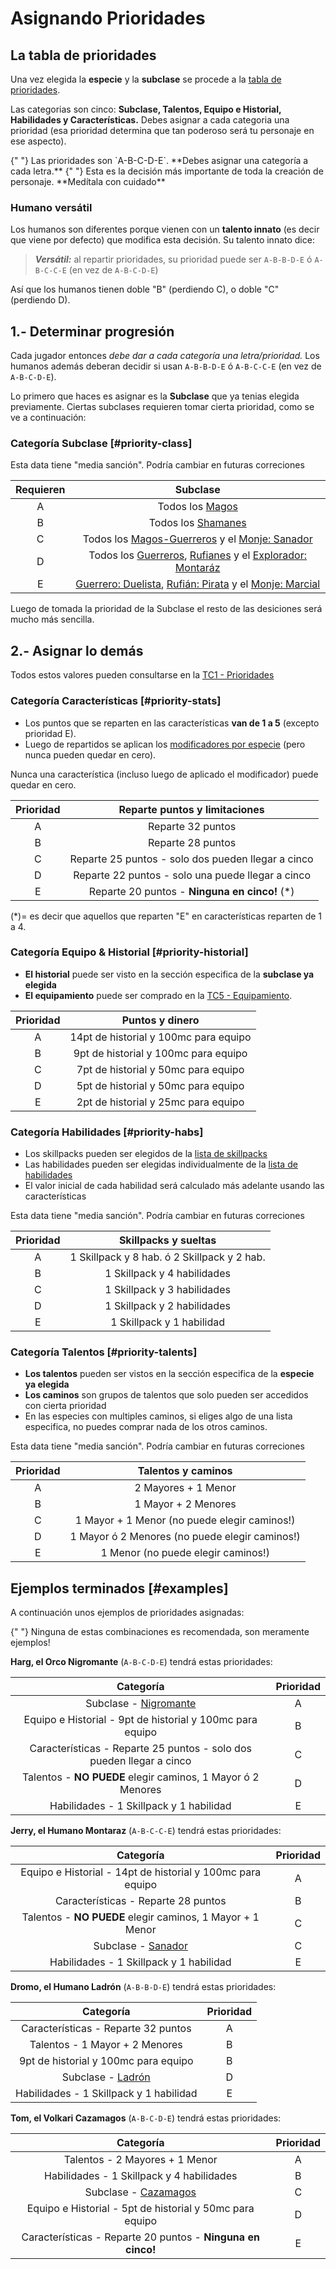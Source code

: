 
# Asignando Prioridades

## La tabla de prioridades

Una vez elegida la <strong title="Especie" className="nx-text-primary-600">especie</strong>
y la <strong title="Subclase" className="nx-text-primary-600">subclase</strong>
se procede a la [tabla de prioridades](/docs/character-creation/creation-tables/TC1).

Las categorias son cinco:
**Subclase, Talentos, Equipo e Historial, Habilidades y Características.** Debes
asignar a cada categoria una prioridad (esa prioridad determina que tan poderoso
será tu personaje en ese aspecto).

<Callout type="info">
  {" "}
  Las prioridades son `A-B-C-D-E`. **Debes asignar una categoría a cada letra.**
</Callout>

<Callout type="error" emoji="⛔">
  {" "}
  Esta es la decisión más importante de toda la creación de personaje. **Medítala
  con cuidado**
</Callout>

### Humano versátil

Los humanos son diferentes porque vienen con un **talento innato** (es decir que
viene por defecto) que modifica esta decisión. Su talento innato dice:

> _**Versátil:**_ al repartir prioridades, su prioridad puede ser
> `A-B-B-D-E` ó `A-B-C-C-E` (en vez de `A-B-C-D-E`)

Así que los humanos tienen doble "B" (perdiendo C), o doble "C" (perdiendo D).

## 1.- Determinar progresión

Cada jugador entonces _debe dar a cada categoría una letra/prioridad._ Los humanos
además deberan decidir si usan `A-B-B-D-E` ó `A-B-C-C-E` (en vez de `A-B-C-D-E`).

Lo primero que haces es asignar es la **Subclase** que ya tenias elegida previamente.
Ciertas subclases requieren tomar cierta prioridad, como se ve a continuación:

### Categoría Subclase [#priority-class]

<Callout type="warning">
  Esta data tiene "media sanción". Podría cambiar en futuras correciones
</Callout>

| Requieren |                                                                               Subclase                                                                               |
| :-------: | :------------------------------------------------------------------------------------------------------------------------------------------------------------------: |
|     A     |                                                              Todos los [Magos](/docs/list-classes/mage)                                                              |
|     B     |                                                           Todos los [Shamanes](/docs/list-classes/shaman)                                                            |
|     C     |                             Todos los [Magos-Guerreros](/docs/list-classes/w-mage) y el [Monje: Sanador](/docs/list-classes/monk/healer)                             |
|     D     |      Todos los [Guerreros](/docs/list-classes/warrior), [Rufianes](/docs/list-classes/ruffian) y el [Explorador: Montaráz](/docs/list-classes/explorer/ranger)       |
|     E     | [Guerrero: Duelista](/docs/list-classes/warrior/duelist), [Rufián: Pirata](/docs/list-classes/ruffian/pirate) y el [Monje: Marcial](/docs/list-classes/monk/martial) |

Luego de tomada la prioridad de la Subclase el resto de las desiciones será
mucho más sencilla.

## 2.- Asignar lo demás

Todos estos valores pueden consultarse en la [TC1 - Prioridades](/docs/character-creation/creation-tables/TC1)

### Categoría Características [#priority-stats]

- Los puntos que se reparten en las características **van de 1 a 5**
  (excepto prioridad E).
- Luego de repartidos se aplican los [modificadores por especie](/docs/character-creation/creation-tables/TC2)
  (pero nunca pueden quedar en cero).

<Callout type="info">
  Nunca una característica (incluso luego de aplicado el modificador) puede
  quedar en cero.
</Callout>

| Prioridad |           Reparte puntos y limitaciones            |
| :-------: | :------------------------------------------------: |
|     A     |                 Reparte 32 puntos                  |
|     B     |                 Reparte 28 puntos                  |
|     C     | Reparte 25 puntos - solo dos pueden llegar a cinco |
|     D     | Reparte 22 puntos - solo una puede llegar a cinco  |
|     E     |   Reparte 20 puntos - **Ninguna en cinco!** (\*)   |

(\*)= es decir que aquellos que reparten "E" en características reparten de 1 a 4.

### Categoría Equipo & Historial [#priority-historial]

- **El historial** puede ser visto en la sección especifica de la **subclase ya elegida**
- **El equipamiento** puede ser comprado en la [TC5 - Equipamiento](/docs/character-creation/creation-tables/TC5).

| Prioridad |            Puntos y dinero            |
| :-------: | :-----------------------------------: |
|     A     | 14pt de historial y 100mc para equipo |
|     B     | 9pt de historial y 100mc para equipo  |
|     C     |  7pt de historial y 50mc para equipo  |
|     D     |  5pt de historial y 50mc para equipo  |
|     E     |  2pt de historial y 25mc para equipo  |

### Categoría Habilidades [#priority-habs]

- Los skillpacks pueden ser elegidos de la [lista de skillpacks](/docs/list-skills/grouped)
- Las habilidades pueden ser elegidas individualmente
  de la [lista de habilidades](/docs/list-skills/individual)
- El valor inicial de cada habilidad será calculado más adelante
  usando las características

<Callout type="warning">
  Esta data tiene "media sanción". Podría cambiar en futuras correciones
</Callout>

| Prioridad |            Skillpacks y sueltas             |
| :-------: | :-----------------------------------------: |
|     A     | 1 Skillpack y 8 hab. ó 2 Skillpack y 2 hab. |
|     B     |         1 Skillpack y 4 habilidades         |
|     C     |         1 Skillpack y 3 habilidades         |
|     D     |         1 Skillpack y 2 habilidades         |
|     E     |          1 Skillpack y 1 habilidad          |

### Categoría Talentos [#priority-talents]

- **Los talentos** pueden ser vistos en la sección especifica de la **especie ya elegida**
- **Los caminos** son grupos de talentos que solo pueden ser accedidos con cierta prioridad
- En las especies con multiples caminos, si eliges algo de una lista especifica,
  no puedes comprar nada de los otros caminos.

<Callout type="warning">
  Esta data tiene "media sanción". Podría cambiar en futuras correciones
</Callout>

| Prioridad |               Talentos y caminos               |
| :-------: | :--------------------------------------------: |
|     A     |              2 Mayores + 1 Menor               |
|     B     |              1 Mayor + 2 Menores               |
|     C     |  1 Mayor + 1 Menor (no puede elegir caminos!)  |
|     D     | 1 Mayor ó 2 Menores (no puede elegir caminos!) |
|     E     |       1 Menor (no puede elegir caminos!)       |

## Ejemplos terminados [#examples]
A continuación unos ejemplos de prioridades asignadas:

<Callout type="info">
  {" "}
  Ninguna de estas combinaciones es recomendada, son meramente ejemplos!
</Callout>

**Harg, el Orco Nigromante** (`A-B-C-D-E`) tendrá estas prioridades:

|                              Categoría                               | Prioridad |
| :------------------------------------------------------------------: | :-------: |
|        Subclase - [Nigromante](/docs/list-classes/mage/necro)        |     A     |
|      Equipo e Historial - 9pt de historial y 100mc para equipo       |     B     |
| Características - Reparte 25 puntos - solo dos pueden llegar a cinco |     C     |
|     Talentos - **NO PUEDE** elegir caminos, 1 Mayor ó 2 Menores      |     D     |
|               Habilidades - 1 Skillpack y 1 habilidad                |     E     |

**Jerry, el Humano Montaraz** (`A-B-C-C-E`) tendrá estas prioridades:

|                         Categoría                          | Prioridad |
| :--------------------------------------------------------: | :-------: |
| Equipo e Historial - 14pt de historial y 100mc para equipo |     A     |
|            Características - Reparte 28 puntos             |     B     |
| Talentos - **NO PUEDE** elegir caminos, 1 Mayor + 1 Menor  |     C     |
|    Subclase - [Sanador](/docs/list-classes/monk/healer)    |     C     |
|          Habilidades - 1 Skillpack y 1 habilidad           |     E     |

**Dromo, el Humano Ladrón** (`A-B-B-D-E`) tendrá estas prioridades:

|                       Categoría                       | Prioridad |
| :---------------------------------------------------: | :-------: |
|          Características - Reparte 32 puntos          |     A     |
|            Talentos - 1 Mayor + 2 Menores             |     B     |
|         9pt de historial y 100mc para equipo          |     B     |
| Subclase - [Ladrón](/docs/list-classes/ruffian/thief) |     D     |
|        Habilidades - 1 Skillpack y 1 habilidad        |     E     |

**Tom, el Volkari Cazamagos** (`A-B-C-D-E`) tendrá estas prioridades:

|                           Categoría                           | Prioridad |
| :-----------------------------------------------------------: | :-------: |
|                Talentos - 2 Mayores + 1 Menor                 |     A     |
|           Habilidades - 1 Skillpack y 4 habilidades           |     B     |
| Subclase - [Cazamagos](/docs/list-classes/w-mage/mage-hunter) |     C     |
|   Equipo e Historial - 5pt de historial y 50mc para equipo    |     D     |
|  Características - Reparte 20 puntos - **Ninguna en cinco!**  |     E     |


